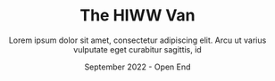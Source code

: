 ---
layout: "@layouts/TolocarsSingleView.astro"
title: The HIWW Van
car: Tolocar 04
subtitle: Lorem ipsum dolor sit amet, consectetur adipiscing elit. Arcu ut varius vulputate eget curabitur sagittis, id
tags: 
  - Making
  - Open source
date: September 2022 - Open End
operators:
  - hiww
img: images/cars/image5.jpg
order: 5
---